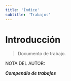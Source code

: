 ```yaml
---
title: 'Índice'
subtitle: 'Trabajos'
---
```


# Introducción

>  Documento de trabajo.

NOTA DEL AUTOR: 

**_Compendio de trabajos_**
